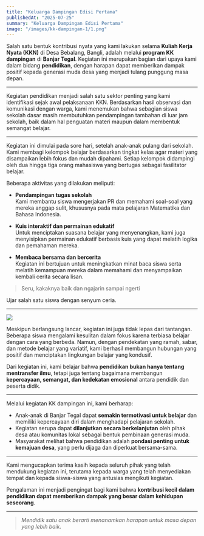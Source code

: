 ```yaml
---
title: "Keluarga Dampingan Edisi Pertama"
publishedAt: "2025-07-25"
summary: "Keluarga Dampingan Edisi Pertama"
image: "/images/kk-dampingan-1/1.png"
---
```


Salah satu bentuk kontribusi nyata yang kami lakukan selama **Kuliah Kerja Nyata (KKN)** di Desa Bebalang, Bangli, adalah melalui **program KK dampingan** di **Banjar Tegal**. Kegiatan ini merupakan bagian dari upaya kami dalam bidang **pendidikan**, dengan harapan dapat memberikan dampak positif kepada generasi muda desa yang menjadi tulang punggung masa depan.

---

Kegiatan pendidikan menjadi salah satu sektor penting yang kami identifikasi sejak awal pelaksanaan KKN. Berdasarkan hasil observasi dan komunikasi dengan warga, kami menemukan bahwa sebagian siswa sekolah dasar masih membutuhkan pendampingan tambahan di luar jam sekolah, baik dalam hal penguatan materi maupun dalam membentuk semangat belajar.

---

Kegiatan ini dimulai pada sore hari, setelah anak-anak pulang dari sekolah. Kami membagi kelompok belajar berdasarkan tingkat kelas agar materi yang disampaikan lebih fokus dan mudah dipahami. Setiap kelompok didampingi oleh dua hingga tiga orang mahasiswa yang bertugas sebagai fasilitator belajar.

Beberapa aktivitas yang dilakukan meliputi:

- **Pendampingan tugas sekolah**  
  Kami membantu siswa mengerjakan PR dan memahami soal-soal yang mereka anggap sulit, khususnya pada mata pelajaran Matematika dan Bahasa Indonesia.

- **Kuis interaktif dan permainan edukatif**  
  Untuk menciptakan suasana belajar yang menyenangkan, kami juga menyisipkan permainan edukatif berbasis kuis yang dapat melatih logika dan pemahaman mereka.

- **Membaca bersama dan bercerita**  
  Kegiatan ini bertujuan untuk meningkatkan minat baca siswa serta melatih kemampuan mereka dalam memahami dan menyampaikan kembali cerita secara lisan.

> Seru, kakaknya baik dan ngajarin sampai ngerti

Ujar salah satu siswa dengan senyum ceria.

---

![](/images/kk-dampingan-1/2.png)

Meskipun berlangsung lancar, kegiatan ini juga tidak lepas dari tantangan. Beberapa siswa mengalami kesulitan dalam fokus karena terbiasa belajar dengan cara yang berbeda. Namun, dengan pendekatan yang ramah, sabar, dan metode belajar yang variatif, kami berhasil membangun hubungan yang positif dan menciptakan lingkungan belajar yang kondusif.

Dari kegiatan ini, kami belajar bahwa **pendidikan bukan hanya tentang mentransfer ilmu**, tetapi juga tentang bagaimana membangun **kepercayaan, semangat, dan kedekatan emosional** antara pendidik dan peserta didik.

---

Melalui kegiatan KK dampingan ini, kami berharap:

- Anak-anak di Banjar Tegal dapat **semakin termotivasi untuk belajar** dan memiliki kepercayaan diri dalam menghadapi pelajaran sekolah.
- Kegiatan serupa dapat **dilanjutkan secara berkelanjutan** oleh pihak desa atau komunitas lokal sebagai bentuk pembinaan generasi muda.
- Masyarakat melihat bahwa pendidikan adalah **pondasi penting untuk kemajuan desa**, yang perlu dijaga dan diperkuat bersama-sama.

---

Kami mengucapkan terima kasih kepada seluruh pihak yang telah mendukung kegiatan ini, terutama kepada warga yang telah menyediakan tempat dan kepada siswa-siswa yang antusias mengikuti kegiatan.

Pengalaman ini menjadi pengingat bagi kami bahwa **kontribusi kecil dalam pendidikan dapat memberikan dampak yang besar dalam kehidupan seseorang**.

---

> _Mendidik satu anak berarti menanamkan harapan untuk masa depan yang lebih baik._
